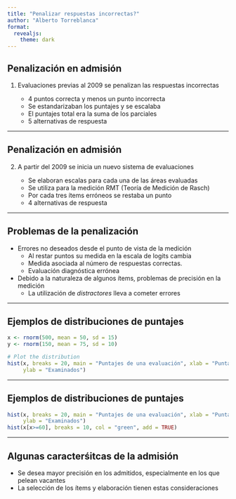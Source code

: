 ```yaml
---
title: "Penalizar respuestas incorrectas?"
author: "Alberto Torreblanca"
format: 
  revealjs:
    theme: dark
---
```


## Penalización en admisión

1. Evaluaciones previas al 2009 se penalizan las respuestas incorrectas

    - 4 puntos correcta y menos un punto incorrecta
    - Se estandarizaban los puntajes y se escalaba
    - El puntajes total era la suma de los parciales
    - 5 alternativas de respuesta

---

## Penalización en admisión

2. A partir del 2009 se inicia un nuevo sistema de evaluaciones

    - Se elaboran escalas para cada una de las áreas evaluadas
    - Se utiliza para la medición RMT (Teoría de Medición de Rasch)
    - Por cada tres ítems erróneos se restaba un punto
    - 4 alternativas de respuesta

---

## Problemas de la penalización

- Errores no deseados desde el punto de vista de la medición
  - Al restar puntos su medida en la escala de logits cambia
  - Medida asociada al número de respuestas correctas.
  - Evaluación diagnóstica errónea
- Debido a la naturaleza de algunos ítems, problemas de precisión en
la medición
  - La utilización de *distractores* lleva a cometer errores

---

## Ejemplos de distribuciones de puntajes

```r

x <- rnorm(500, mean = 50, sd = 15)
y <- rnorm(150, mean = 75, sd = 10)

# Plot the distribution
hist(x, breaks = 20, main = "Puntajes de una evaluación", xlab = "Puntajes",
     ylab = "Examinados")

```

---

## Ejemplos de distribuciones de puntajes

```r

hist(x, breaks = 20, main = "Puntajes de una evaluación", xlab = "Puntajes",
     ylab = "Examinados")
hist(x[x>=60], breaks = 10, col = "green", add = TRUE)

```

---

## Algunas caracterśitcas de la admisión

- Se desea mayor precisión en los admitidos, especialmente en los que pelean
vacantes
- La selección de los ítems y elaboración tienen estas consideraciones


